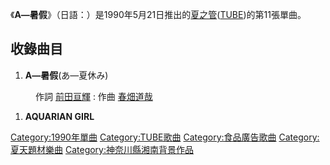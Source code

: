 {{Infobox Single
| Name        = A―暑假<br />{{lang|ja|あ―夏休み}} 
| Cover       = 
| Artist      = [[夏之管|夏之管]] 
| Album       = [[TUBEstⅡ|TUBEstⅡ]]、[[TUBEstⅢ|TUBEstⅢ]]
| Released    = 1990年5月21日
| Format      = 
| Recorded    = 
| Genre       = [[J-POP|J-POP]]
| Length      = 9分22秒
| Label       = [[Sony_Music|Sony Music]] 
| Writer      = [[前田亘輝|前田亘輝]]
| Producer    = [[夏之管|夏之管]]
| Certification   = 
| Chart position        = *週間最高排行第10位 （[[Oricon公信榜|Oricon]]）
*1990年年間排行第48位（[[Oricon|Oricon]]）
| Last single  = [[Stories|Stories]] <br />（1989年）
| This single  = '''A―暑假''' <br />（1990年）
| Next single  = [[湘南My_Love|湘南My Love]] <br />（1991年）
}}

《'''A―暑假'''》（日語：{{lang|ja|あ―夏休み}}）是1990年5月21日推出的[[夏之管|夏之管]]([[TUBE|TUBE]])的第11張單曲。

== 收錄曲目 ==
#'''A―暑假'''(あ―夏休み)
: 作詞  [[前田亘輝|前田亘輝]]  : 作曲  [[春畑道哉|春畑道哉]]
#'''AQUARIAN GIRL'''

{{DEFAULTSORT:Ah Natsuyasumi}}
[[Category:1990年單曲|Category:1990年單曲]]
[[Category:TUBE歌曲|Category:TUBE歌曲]]
[[Category:食品廣告歌曲|Category:食品廣告歌曲]]
[[Category:夏天題材樂曲|Category:夏天題材樂曲]]
[[Category:神奈川縣湘南背景作品|Category:神奈川縣湘南背景作品]]